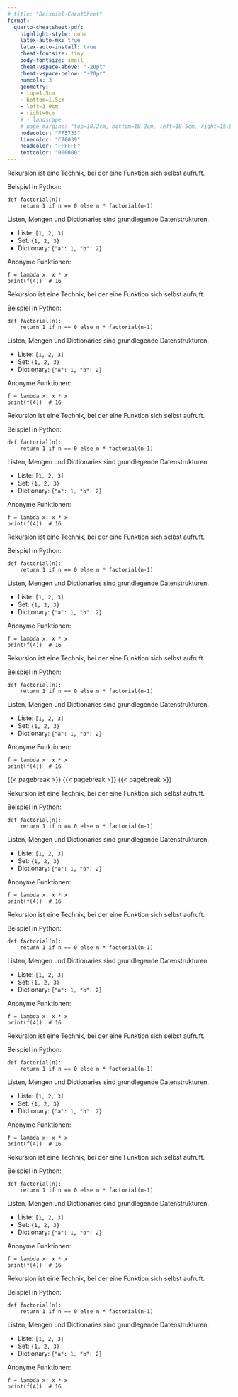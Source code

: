 ---
# title: "Beispiel-CheatSheet"
format:
  quarto-cheatsheet-pdf:
    highlight-style: none
    latex-auto-mk: true
    latex-auto-install: true
    cheat-fontsize: tiny
    body-fontsize: small
    cheat-vspace-above: "-20pt"
    cheat-vspace-below: "-20pt"
    numcols: 3
    geometry:
    - top=1.5cm
    - bottom=1.5cm
    - left=3.9cm
    - right=0cm
    # - landscape
    # page-margins: "top=10.2cm, bottom=10.2cm, left=10.5cm, right=15.5cm"
    nodecolor: "FF5733"
    linecolor: "C70039"
    headcolor: "FFFFFF"
    textcolor: "000000"
---



::: {.cheat title="Rekursion"}
Rekursion ist eine Technik, bei der eine Funktion sich selbst aufruft.

Beispiel in Python:

```
def factorial(n):
    return 1 if n == 0 else n * factorial(n-1)
```
:::


::: {.cheat title="Datenstrukturen"}
Listen, Mengen und Dictionaries sind grundlegende Datenstrukturen.

- Liste: `[1, 2, 3]`
- Set: `{1, 2, 3}`
- Dictionary: `{"a": 1, "b": 2}`
:::

::: {.cheat title="Lambda-Funktionen"}
Anonyme Funktionen:

```
f = lambda x: x * x
print(f(4))  # 16
```
:::

::: {.cheat title="Rekursion"}
Rekursion ist eine Technik, bei der eine Funktion sich selbst aufruft.

Beispiel in Python:

```
def factorial(n):
    return 1 if n == 0 else n * factorial(n-1)
```
:::


::: {.cheat title="Datenstrukturen"}
Listen, Mengen und Dictionaries sind grundlegende Datenstrukturen.

- Liste: `[1, 2, 3]`
- Set: `{1, 2, 3}`
- Dictionary: `{"a": 1, "b": 2}`
:::

::: {.cheat title="Lambda-Funktionen"}
Anonyme Funktionen:

```
f = lambda x: x * x
print(f(4))  # 16
```
:::


::: {.cheat title="Rekursion"}
Rekursion ist eine Technik, bei der eine Funktion sich selbst aufruft.

Beispiel in Python:

```
def factorial(n):
    return 1 if n == 0 else n * factorial(n-1)
```
:::


::: {.cheat title="Datenstrukturen"}
Listen, Mengen und Dictionaries sind grundlegende Datenstrukturen.

- Liste: `[1, 2, 3]`
- Set: `{1, 2, 3}`
- Dictionary: `{"a": 1, "b": 2}`
:::

::: {.cheat title="Lambda-Funktionen"}
Anonyme Funktionen:

```
f = lambda x: x * x
print(f(4))  # 16
```
:::


::: {.cheat title="Rekursion"}
Rekursion ist eine Technik, bei der eine Funktion sich selbst aufruft.

Beispiel in Python:

```
def factorial(n):
    return 1 if n == 0 else n * factorial(n-1)
```
:::


::: {.cheat title="Datenstrukturen"}
Listen, Mengen und Dictionaries sind grundlegende Datenstrukturen.

- Liste: `[1, 2, 3]`
- Set: `{1, 2, 3}`
- Dictionary: `{"a": 1, "b": 2}`
:::

::: {.cheat title="Lambda-Funktionen"}
Anonyme Funktionen:

```
f = lambda x: x * x
print(f(4))  # 16
```
:::

::: {.cheat title="Rekursion"}
Rekursion ist eine Technik, bei der eine Funktion sich selbst aufruft.

Beispiel in Python:

```
def factorial(n):
    return 1 if n == 0 else n * factorial(n-1)
```
:::


::: {.cheat title="Datenstrukturen"}
Listen, Mengen und Dictionaries sind grundlegende Datenstrukturen.

- Liste: `[1, 2, 3]`
- Set: `{1, 2, 3}`
- Dictionary: `{"a": 1, "b": 2}`
:::

::: {.cheat title="Lambda-Funktionen"}
Anonyme Funktionen:

```
f = lambda x: x * x
print(f(4))  # 16
```
:::

\newpage 
\newpage 
\newpage 

{{< pagebreak >}}
{{< pagebreak >}}
{{< pagebreak >}}

::: {.cheat title="Rekursion"}
Rekursion ist eine Technik, bei der eine Funktion sich selbst aufruft.

Beispiel in Python:

```
def factorial(n):
    return 1 if n == 0 else n * factorial(n-1)
```
:::


::: {.cheat title="Datenstrukturen"}
Listen, Mengen und Dictionaries sind grundlegende Datenstrukturen.

- Liste: `[1, 2, 3]`
- Set: `{1, 2, 3}`
- Dictionary: `{"a": 1, "b": 2}`
:::

::: {.cheat title="Lambda-Funktionen"}
Anonyme Funktionen:

```
f = lambda x: x * x
print(f(4))  # 16
```
:::

::: {.cheat title="Rekursion"}
Rekursion ist eine Technik, bei der eine Funktion sich selbst aufruft.

Beispiel in Python:

```
def factorial(n):
    return 1 if n == 0 else n * factorial(n-1)
```
:::


::: {.cheat title="Datenstrukturen"}
Listen, Mengen und Dictionaries sind grundlegende Datenstrukturen.

- Liste: `[1, 2, 3]`
- Set: `{1, 2, 3}`
- Dictionary: `{"a": 1, "b": 2}`
:::

::: {.cheat title="Lambda-Funktionen"}
Anonyme Funktionen:

```
f = lambda x: x * x
print(f(4))  # 16
```
:::


::: {.cheat title="Rekursion"}
Rekursion ist eine Technik, bei der eine Funktion sich selbst aufruft.

Beispiel in Python:

```
def factorial(n):
    return 1 if n == 0 else n * factorial(n-1)
```
:::


::: {.cheat title="Datenstrukturen"}
Listen, Mengen und Dictionaries sind grundlegende Datenstrukturen.

- Liste: `[1, 2, 3]`
- Set: `{1, 2, 3}`
- Dictionary: `{"a": 1, "b": 2}`
:::

::: {.cheat title="Lambda-Funktionen"}
Anonyme Funktionen:

```
f = lambda x: x * x
print(f(4))  # 16
```
:::

::: {.cheat title="Rekursion"}
Rekursion ist eine Technik, bei der eine Funktion sich selbst aufruft.

Beispiel in Python:

```
def factorial(n):
    return 1 if n == 0 else n * factorial(n-1)
```
:::


::: {.cheat title="Datenstrukturen"}
Listen, Mengen und Dictionaries sind grundlegende Datenstrukturen.

- Liste: `[1, 2, 3]`
- Set: `{1, 2, 3}`
- Dictionary: `{"a": 1, "b": 2}`
:::

::: {.cheat title="Lambda-Funktionen"}
Anonyme Funktionen:

```
f = lambda x: x * x
print(f(4))  # 16
```
:::


::: {.cheat title="Rekursion"}
Rekursion ist eine Technik, bei der eine Funktion sich selbst aufruft.

Beispiel in Python:

```
def factorial(n):
    return 1 if n == 0 else n * factorial(n-1)
```
:::


::: {.cheat title="Datenstrukturen"}
Listen, Mengen und Dictionaries sind grundlegende Datenstrukturen.

- Liste: `[1, 2, 3]`
- Set: `{1, 2, 3}`
- Dictionary: `{"a": 1, "b": 2}`
:::

::: {.cheat title="Lambda-Funktionen"}
Anonyme Funktionen:

```
f = lambda x: x * x
print(f(4))  # 16
```
:::
